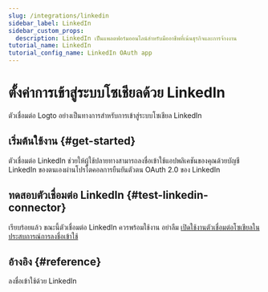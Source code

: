 ```yaml
---
slug: /integrations/linkedin
sidebar_label: LinkedIn
sidebar_custom_props:
  description: LinkedIn เป็นแพลตฟอร์มออนไลน์สำหรับมืออาชีพที่เน้นธุรกิจและการจ้างงาน
tutorial_name: LinkedIn
tutorial_config_name: LinkedIn OAuth app
---
```




# ตั้งค่าการเข้าสู่ระบบโซเชียลด้วย LinkedIn

ตัวเชื่อมต่อ Logto อย่างเป็นทางการสำหรับการเข้าสู่ระบบโซเชียล LinkedIn

<GuideTip />

## เริ่มต้นใช้งาน \{#get-started}

ตัวเชื่อมต่อ LinkedIn ช่วยให้ผู้ใช้ปลายทางสามารถลงชื่อเข้าใช้แอปพลิเคชันของคุณด้วยบัญชี LinkedIn ของตนเองผ่านโปรโตคอลการยืนยันตัวตน OAuth 2.0 ของ LinkedIn

<Integration />

## ทดสอบตัวเชื่อมต่อ LinkedIn \{#test-linkedin-connector}

เรียบร้อยแล้ว ขณะนี้ตัวเชื่อมต่อ LinkedIn ควรพร้อมใช้งาน อย่าลืม [เปิดใช้งานตัวเชื่อมต่อโซเชียลในประสบการณ์การลงชื่อเข้าใช้](/connectors/social-connectors/#enable-social-sign-in)

## อ้างอิง \{#reference}

<Url href="https://learn.microsoft.com/en-us/linkedin/consumer/integrations/self-serve/sign-in-with-linkedin">
  ลงชื่อเข้าใช้ด้วย LinkedIn
</Url>
